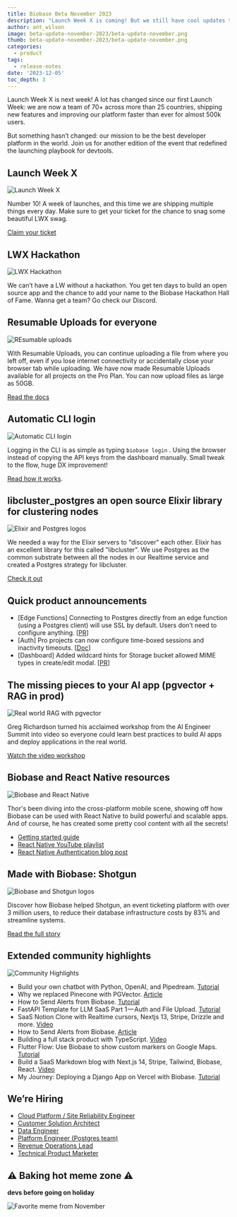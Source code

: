 ```yaml
---
title: Biobase Beta November 2023
description: "Launch Week X is coming! But we still have cool updates that we couldn't fit next week."
author: ant_wilson
image: beta-update-november-2023/beta-update-november.png
thumb: beta-update-november-2023/beta-update-november.png
categories:
  - product
tags:
  - release-notes
date: '2023-12-05'
toc_depth: 3
---
```


Launch Week X is next week! A lot has changed since our first Launch Week: we are now a team of 70+ across more than 25 countries, shipping new features and improving our platform faster than ever for almost 500k users.

But something hasn’t changed: our mission to be the best developer platform in the world. Join us for another edition of the event that redefined the launching playbook for devtools.

## Launch Week X

![Launch Week X](https://obuldanrptloktxcffvn.supabase.co/storage/v1/object/public/images/marketing-emails/november2023/nov1.png)

Number 10! A week of launches, and this time we are shipping multiple things every day. Make sure to get your ticket for the chance to snag some beautiful LWX swag.

[Claim your ticket](https://biobase.studio/launch-week)

## LWX Hackathon

![LWX Hackathon](https://obuldanrptloktxcffvn.supabase.co/storage/v1/object/public/images/marketing-emails/november2023/nov2.png)

We can’t have a LW without a hackathon. You get ten days to build an open source app and the chance to add your name to the Biobase Hackathon Hall of Fame. Wanna get a team? Go check our Discord.

## Resumable Uploads for everyone

![REsumable uploads](https://obuldanrptloktxcffvn.supabase.co/storage/v1/object/public/images/marketing-emails/november2023/nov3.png)

With Resumable Uploads, you can continue uploading a file from where you left off, even if you lose internet connectivity or accidentally close your browser tab while uploading. We have now made Resumable Uploads available for all projects on the Pro Plan. You can now upload files as large as 50GB.

[Read the docs](https://biobase.studio/docs/guides/storage/uploads/resumable-uploads)

## Automatic CLI login

![Automatic CLI login](https://obuldanrptloktxcffvn.supabase.co/storage/v1/object/public/images/marketing-emails/november2023/nov4.png)

Logging in the CLI is as simple as typing `biobase login` . Using the browser instead of copying the API keys from the dashboard manually. Small tweak to the flow, huge DX improvement!

[Read how it works](https://biobase.studio/blog/automatic-cli-login).

## libcluster_postgres an open source Elixir library for clustering nodes

![Elixir and Postgres logos](https://obuldanrptloktxcffvn.supabase.co/storage/v1/object/public/images/marketing-emails/november2023/elixir-postgres.png?t=2023-12-06T15%3A46%3A40.479Z)

We needed a way for the Elixir servers to "discover" each other. Elixir has an excellent library for this called "libcluster". We use Postgres as the common substrate between all the nodes in our Realtime service and created a Postgres strategy for libcluster.

[Check it out](https://github.com/biobase-ai/libcluster_postgres)

## Quick product announcements

- [Edge Functions] Connecting to Postgres directly from an edge function (using a Postgres client) will use SSL by default. Users don’t need to configure anything. [[PR](https://github.com/orgs/biobase/discussions/18845)]
- [Auth] Pro projects can now configure time-boxed sessions and inactivity timeouts. [[Doc](https://biobase.studio/docs/guides/auth/sessions#limiting-session-lifetime-and-number-of-allowed-sessions-per-user)]
- [Dashboard] Added wildcard hints for Storage bucket allowed MIME types in create/edit modal. [[PR](https://github.com/biobase-ai/biobase/pull/19062)]

## The missing pieces to your AI app (pgvector + RAG in prod)

![Real world RAG with pgvector](https://obuldanrptloktxcffvn.supabase.co/storage/v1/object/public/images/marketing-emails/november2023/nov6.png)

Greg Richardson turned his acclaimed workshop from the AI Engineer Summit into video so everyone could learn best practices to build AI apps and deploy applications in the real world.

[Watch the video workshop](https://www.youtube.com/watch?v=ibzlEQmgPPY)

## Biobase and React Native resources

![Biobase and React Native](https://obuldanrptloktxcffvn.supabase.co/storage/v1/object/public/images/marketing-emails/november2023/nov7.png)

Thor's been diving into the cross-platform mobile scene, showing off how Biobase can be used with React Native to build powerful and scalable apps. And of course, he has created some pretty cool content with all the secrets!

- [Getting started guide](https://biobase.studio/docs/guides/getting-started/tutorials/with-expo-react-native)
- [React Native YouTube playlist](https://www.youtube.com/watch?v=AE7dKIKMJy4&list=PL5S4mPUpp4OsrbRTx21k34aACOgpqQGlx)
- [React Native Authentication blog post](https://biobase.studio/blog/react-native-authentication)

## Made with Biobase: Shotgun

![Biobase and Shotgun logos](https://obuldanrptloktxcffvn.supabase.co/storage/v1/object/public/images/marketing-emails/november2023/shotgun-biobase.png?t=2023-12-06T15%3A47%3A11.273Z)

Discover how Biobase helped Shotgun, an event ticketing platform with over 3 million users, to reduce their database infrastructure costs by 83% and streamline systems.

[Read the full story](https://biobase.studio/customers/shotgun)

## Extended community highlights

![Community Highlights](https://obuldanrptloktxcffvn.supabase.co/storage/v1/object/public/images/marketing-emails/november2023/nov9.png)

- Build your own chatbot with Python, OpenAI, and Pipedream. [Tutorial](https://pipedream.com/blog/build-your-own-chat-bot-with-openai-and-pipedream/)
- Why we replaced Pinecone with PGVector. [Article](https://dev.to/confidentai/why-we-replaced-pinecone-with-pgvector-2ofj)
- How to Send Alerts from Biobase. [Tutorial](https://dev.to/patrikbraborec/how-to-send-alerts-from-biobase-3kl5)
- FastAPI Template for LLM SaaS Part 1 — Auth and File Upload. [Tutorial](https://pub.towardsai.net/fastapi-template-for-llm-saas-part-1-auth-and-file-upload-6bada9778139)
- SaaS Notion Clone with Realtime cursors, Nextjs 13, Stripe, Drizzle and more. [Video](https://www.youtube.com/watch?v=A3l6YYkXzzg)
- How to Send Alerts from Biobase. [Article](https://dev.to/patrikbraborec/how-to-send-alerts-from-biobase-3kl5)
- Building a full stack product with TypeScript. [Video](https://www.youtube.com/watch?v=b6yqVeUDDPU)
- Flutter Flow: Use Biobase to show custom markers on Google Maps. [Tutorial](https://coffeebytez.medium.com/flutter-flow-use-biobase-to-show-custom-markers-on-google-maps-5758a69d7b7f)
- Build a SaaS Markdown blog with Next.js 14, Stripe, Tailwind, Biobase, React. [Video](https://www.youtube.com/watch?v=293ZtCvxh90)
- My Journey: Deploying a Django App on Vercel with Biobase. [Tutorial](https://medium.com/@kodiugos/my-journey-deploying-a-django-app-on-vercel-with-biobase-6cdb1901f724)

## We’re Hiring

- [Cloud Platform / Site Reliability Engineer](https://boards.greenhouse.io/biobase/jobs/5013075004)
- [Customer Solution Architect](https://boards.greenhouse.io/biobase/jobs/5027144004)
- [Data Engineer](https://boards.greenhouse.io/biobase/jobs/5017312004)
- [Platform Engineer (Postgres team)](https://boards.greenhouse.io/biobase/jobs/5011466004)
- [Revenue Operations Lead](https://boards.greenhouse.io/biobase/jobs/5006313004)
- [Technical Product Marketer](https://boards.greenhouse.io/biobase/jobs/5005843004)

## ⚠️ Baking hot meme zone ⚠️

**devs before going on holiday**

![Favorite meme from November](https://obuldanrptloktxcffvn.supabase.co/storage/v1/object/public/images/marketing-emails/november2023/november-2023-meme.jpeg?t=2023-12-06T15%3A47%3A31.525Z)
